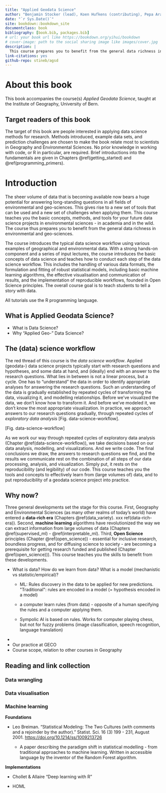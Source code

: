 ```yaml
---
title: "Applied Geodata Science"
author: "Benjamin Stocker (lead), Koen Hufkens (contributing), Pepa Aran (contributing), Pascal Schneider (contributing)"
date: "`r Sys.Date()`"
site: bookdown::bookdown_site
documentclass: book
bibliography: [book.bib, packages.bib]
# url: your book url like https://bookdown.org/yihui/bookdown
# cover-image: path to the social sharing image like images/cover.jpg
description: |
  This course prepares you to benefit from the general data richness in environmental and geo-sciences.
link-citations: yes
github-repo: stineb/agsd
---
```


# About this book {.unnumbered}

This book accompanies the course(s) *Applied Geodata Science*, taught at the Institute of Geography, University of Bern.

## Target readers of this book

The target of this book are people interested in applying data science methods for research. Methods introduced, example data sets, and prediction challenges are chosen to make the book relate most to scientists in Geography and Environmental Sciences. No prior knowledge in working with code, or R in particular, are required. Brief introductions into the fundamentals are given in Chapters \@ref(getting_started) and \@ref(programming_primers).

# Introduction {.unnumbered}

The sheer volume of data that is becoming available now bears a huge potential for answering long-standing questions in all fields of environmental and geo-sciences. This gives rise to a new set of tools that can be used and a new set of challenges when applying them. This course teaches you the basic concepts, methods, and tools for your future data science projects in environmental sciences - in academia and in the wild. The course thus prepares you to benefit from the general data richness in environmental and geo-sciences.

The course introduces the typical data science workflow using various examples of geographical and environmental data. With a strong hands-on component and a series of input lectures, the course introduces the basic concepts of data science and teaches how to conduct each step of the data science workflow. This includes the handling of various data formats, the formulation and fitting of robust statistical models, including basic machine learning algorithms, the effective visualisation and communication of results, and the implementation of reproducible workflows, founded in Open Science principles. The overall course goal is to teach students to tell a story with data.

All tutorials use the R programming language.

## What is Applied Geodata Science?

-   What is Data Science?
-   Why "Applied Geo-" Data Science?

## The (data) science workflow {#data-science-workflow}

The red thread of this course is the *data science workflow*. Applied (geodata-) data science projects typically start with research questions and hypotheses, and some data at hand, and (ideally) end with an answer to the research questions. What lies in between is not a linear process, but a cycle. One has to "understand" the data in order to identify appropriate analyses for answering the research questions. Such an understanding of the data is gradually established by repeated cycles of transforming the data, visualizing it, and modelling relationships. Before we've visualized the data, we don't know how to transform it. And before we've modeled it, we don't know the most appropriate visualization. In practice, we approach answers to our research questions gradually, through repeated cycles of *exploratory data analysis* [Fig. data-science-workflow].

[Fig. data-science-workflow]

As we work our way through repeated cycles of exploratory data analysis (Chapter \@ref(data-science-workflow)), we take decisions based on our data analysis, modelling, and visualizations. And we write code. The final conclusions we draw, the answers to research questions we find, and the results we communicate rest on the combination of all steps of our data processing, analysis, and visualization. Simply put, it rests on the reproducibility (and legibility) of our code. This course teaches you the tools and concepts to effectively learn from (large volumes of) data, and to put reproducibility of a geodata science project into practice.

## Why now? {#data-rich-era}

Three general developments set the stage for this course. First, Geography and Environmental Sciences (as many other realms of today's world) have entered a **data-rich era** (Chapters \@ref(data_variety). xxx ref(data-rich-era)). Second, **machine learning** algorithms have revolutionized the way we can extract information from large volumes of data (Chapters \@ref(supervised_ml) - \@ref(interpretable_ml). Third, **Open Science** principles (Chapter \@ref(open_science)) - essential for inclusive research, boundless progress, and for diffusing science to society - are becoming a prerequisite for getting research funded and published (Chapter \@ref(open_science))). This course teaches you the skills to benefit from these developments.

-   What is data? How do we learn from data? What is a model (mechanistic vs statistic/empirical)?
    -   ML: Rules discovery in the data to be applied for new predictions. \"Traditional\": rules are encoded in a model (= hypothesis encoded in a model)

    -   a computer learn rules (from data) - opposite of a human specifying the rules and a computer applying them.

    -   Sympolic AI is based on rules. Works for computer playing chess, but not for fuzzy problems (image classification, speech recognition, language translation)
-   
-   Our practice at GECO
-   Course scope, relation to other courses in Geography

## Reading and link collection

### Data wrangling

### Data visualisation

### Machine learning

**Foundations**

-   Leo Breiman. "Statistical Modeling: The Two Cultures (with comments and a rejoinder by the author)." Statist. Sci. 16 (3) 199 - 231, August 2001. <https://doi.org/10.1214/ss/1009213726>

    -   A paper describing the paradigm shift in statistical modelling - from traditional approaches to machine learning. Written in accessible language by the inventor of the Random Forest algorithm.

**Implementations**

-   Chollet & Allaire "Deep learning with R"

-   HOML
